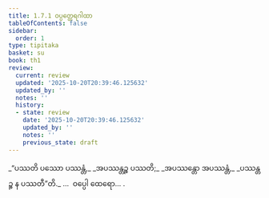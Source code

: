 ```yaml
---
title: 1.7.1 ဝပ္ပတ္ထေရဂါထာ
tableOfContents: false
sidebar:
  order: 1
type: tipitaka
basket: su
book: th1
review:
  current: review
  updated: '2025-10-20T20:39:46.125632'
  updated_by: ''
  notes: ''
  history:
  - state: review
    date: '2025-10-20T20:39:46.125632'
    updated_by: ''
    notes: ''
    previous_state: draft
---
```



<DynamicBreadcrumb />


<ReviewStatus review={frontmatter.review} showDetails={true} />

<HypothesisAnnotation frontmatter={frontmatter} />

<Division number="61" book="th1" e="ch" v="19" p="233">

<Paragraph number="139" type="verses" book="th1">
_“ပဿတိ ပဿော ပဿန္တံ,_  
_အပဿန္တဉ္စ ပဿတိ;_  
_အပဿန္တော အပဿန္တံ,_  
_ပဿန္တဉ္စ န ပဿတီ”တိ._  


</Paragraph>
</Division>

<Paragraph number="140" type="center" book="th1">
…  ဝပ္ပေါ ထေရော… .
</Paragraph>